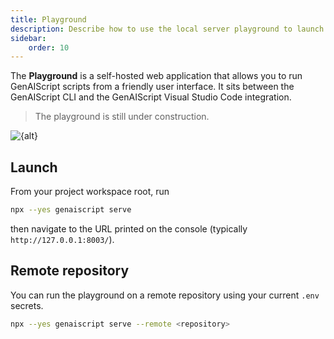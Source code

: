 ```yaml
---
title: Playground
description: Describe how to use the local server playground to launch scripts from a user interface.
sidebar:
    order: 10
---
```


The **Playground** is a self-hosted web application that allows you to run GenAIScript scripts
from a friendly user interface. It sits between the GenAIScript CLI
and the GenAIScript Visual Studio Code integration.

> The playground is still under construction.

<Image src={src} alt={alt} />

## Launch

From your project workspace root, run

```sh
npx --yes genaiscript serve
```

then navigate to the URL printed on the console (typically `http://127.0.0.1:8003/`).

## Remote repository

You can run the playground on a remote repository using your current `.env` secrets.

```sh
npx --yes genaiscript serve --remote <repository>
```
